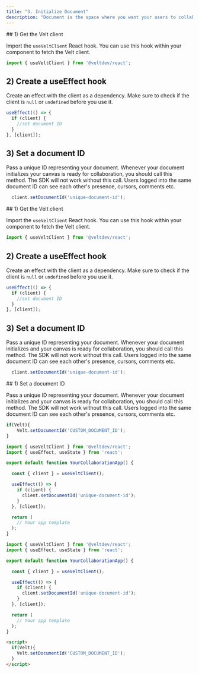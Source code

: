 ```yaml
---
title: "3. Initialize Document"
description: "Document is the space where you want your users to collaborate.For a design tool it's the canvas, for a video editor, it's the editor, for a documentation tool, it's the document etc. A document is like a virtual house. Users in the same virtual house can see and interact with each other."
---
```


<Tabs>
  <Tab title="React">
## 1) Get the Velt client

Import the `useVeltClient` React hook.
You can use this hook within your component to fetch the Velt client.

```js
import { useVeltClient } from '@veltdev/react';
```

## 2) Create a useEffect hook

Create an effect with the client as a dependency.
Make sure to check if the client is `null` or `undefined` before you use it.

```js
useEffect(() => {
  if (client) {
    //set document ID
  }
}, [client]);
```

## 3) Set a document ID

Pass a unique ID representing your document. Whenever your document initializes your canvas is ready for collaboration, you should call this method. The SDK will not work without this call.
Users logged into the same document ID can see each other's presence, cursors, comments etc.


```js
  client.setDocumentId('unique-document-id');
```

  </Tab>
  <Tab title="Next.js">
## 1) Get the Velt client

Import the `useVeltClient` React hook.
You can use this hook within your component to fetch the Velt client.

```js
import { useVeltClient } from '@veltdev/react';
```

## 2) Create a useEffect hook

Create an effect with the client as a dependency.
Make sure to check if the client is `null` or `undefined` before you use it.

```js
useEffect(() => {
  if (client) {
    //set document ID
  }
}, [client]);
```

## 3) Set a document ID

Pass a unique ID representing your document. Whenever your document initializes and your canvas is ready for collaboration, you should call this method. The SDK will not work without this call.
Users logged into the same document ID can see each other's presence, cursors, comments etc.

```js
  client.setDocumentId('unique-document-id');
```

  </Tab>
  <Tab title="HTML">
## 1) Set a document ID

Pass a unique ID representing your document. Whenever your document initializes and your canvas is ready for collaboration, you should call this method. The SDK will not work without this call.
Users logged into the same document ID can see each other's presence, cursors, comments etc.


```js
if(Velt){
    Velt.setDocumentId('CUSTOM_DOCUMENT_ID');
}
```

  </Tab>
</Tabs>

<RequestExample>

```js React
import { useVeltClient } from '@veltdev/react';
import { useEffect, useState } from 'react';

export default function YourCollaborationApp() {

  const { client } = useVeltClient();

  useEffect(() => {
    if (client) {
      client.setDocumentId('unique-document-id');
    }
  }, [client]);

  return (
    // Your app template
  );
}
```

```js Next.js
import { useVeltClient } from '@veltdev/react';
import { useEffect, useState } from 'react';

export default function YourCollaborationApp() {

  const { client } = useVeltClient();

  useEffect(() => {
    if (client) {
      client.setDocumentId('unique-document-id');
    }
  }, [client]);

  return (
    // Your app template
  );
}
```

```html HTML
<script>
  if(Velt){
    Velt.setDocumentId('CUSTOM_DOCUMENT_ID');
  }
</script>


```

</RequestExample>
